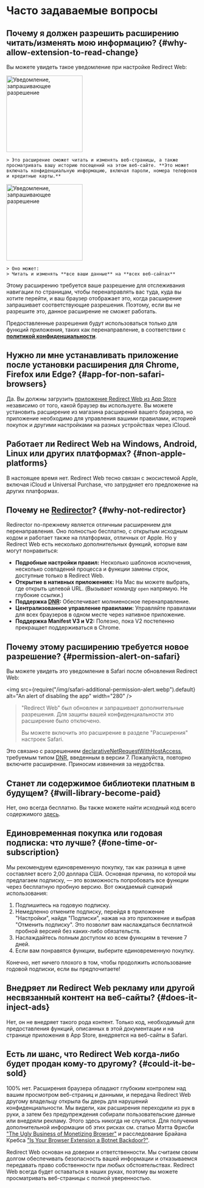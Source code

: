 
# Часто задаваемые вопросы

## Почему я должен разрешить расширению читать/изменять мою информацию? {#why-allow-extension-to-read-change}

Вы можете увидеть такое уведомление при настройке Redirect Web:

<IfBrowserStore stores='appStore'>
    <Image src={PermissionAlertSafari} alt="Уведомление, запрашивающее разрешение" width="200" margin="0 0 16px 0" hasShadow={true} />

    > Это расширение сможет читать и изменять веб-страницы, а также просматривать вашу историю посещений на этом веб-сайте. **Это может включать конфиденциальную информацию, включая пароли, номера телефонов и кредитные карты.**
</IfBrowserStore>

<IfBrowserStore stores='appStore' includes={false}>
    <Image src={PermissionAlertChrome} alt="Уведомление, запрашивающее разрешение" height="200" hasRoundedCorners={true} hasShadow={true} margin="0 0 16px 0" />

    > Оно может:  
    > Читать и изменять **все ваши данные** на **всех веб-сайтах**
</IfBrowserStore>

Этому расширению требуется ваше разрешение для отслеживания навигации по страницам, чтобы перенаправлять вас туда, куда вы хотите перейти, и ваш браузер отображает это, когда расширение запрашивает соответствующие разрешения. Поэтому, если вы не разрешите это, данное расширение не сможет работать.

Предоставленные разрешения будут использоваться только для функций приложения, таких как перенаправление, в соответствии с **[политикой конфиденциальности](./privacy-policy)**.

## Нужно ли мне устанавливать приложение после установки расширения для Chrome, Firefox или Edge? {#app-for-non-safari-browsers}

Да. Вы должны загрузить [приложение Redirect Web из App Store](https://apps.apple.com/app/id1571283503) независимо от того, какой браузер вы используете. Вы можете установить расширение из магазина расширений вашего браузера, но приложение необходимо для управления вашими правилами, историей покупок и другими настройками на разных устройствах через iCloud.

## Работает ли Redirect Web на Windows, Android, Linux или других платформах? {#non-apple-platforms}

В настоящее время нет. Redirect Web тесно связан с экосистемой Apple, включая iCloud и Universal Purchase, что затрудняет его предложение на других платформах.

## Почему не [Redirector](https://github.com/einaregilsson/Redirector)? {#why-not-redirector}

Redirector по-прежнему является отличным расширением для перенаправления. Оно полностью бесплатно, с открытым исходным кодом и работает также на платформах, отличных от Apple. Но у Redirect Web есть несколько дополнительных функций, которые вам могут понравиться:

*   **Подробные настройки правил:** Несколько шаблонов исключения, несколько совпадений процесса и функции замены строк, доступные только в Redirect Web.
*   **Открытие в нативных приложениях:** На Mac вы можете выбрать, где открыть целевой URL. (Вызывает команду `open` напрямую. Не глубокие ссылки.)
*   **Поддержка [DNR](https://blog.mozilla.org/addons/2023/05/17/declarativenetrequest-available-in-firefox/):** Обеспечивает молниеносное перенаправление.
*   **Централизованное управление правилами:** Управляйте правилами для всех браузеров в одном месте через нативное приложение.
*   **Поддержка Manifest V3 и V2:** Полезно, пока V2 постепенно прекращает поддерживаться в Chrome.

## Почему этому расширению требуется новое разрешение? {#permission-alert-on-safari}

Вы можете увидеть это уведомление в Safari после обновления Redirect Web:

<img src={require("/img/safari-additional-permission-alert.webp").default} alt="An alert of disabling the app" width="280" />

> "Redirect Web" был обновлен и запрашивает дополнительные разрешения. Для защиты вашей конфиденциальности это расширение было отключено.
>
> Вы можете включить это расширение в разделе "Расширения" настроек Safari.

Это связано с разрешением [declarativeNetRequestWithHostAccess](https://developer.apple.com/documentation/safariservices/safari_web_extensions/blocking_content_with_your_safari_web_extension), требуемым типом [DNR](./rule-settings#type), введенным в версии 7. Пожалуйста, повторно включите расширение. Приносим извинения за неудобства.

## Станет ли содержимое библиотеки платным в будущем? {#will-library-become-paid}

Нет, оно всегда бесплатно. Вы также можете найти исходный код всего содержимого [здесь](https://github.com/mshibanami/redirect-web/tree/main/library).

## Единовременная покупка или годовая подписка: что лучше? {#one-time-or-subscription}

Мы рекомендуем единовременную покупку, так как разница в цене составляет всего 2,00 доллара США.
Основная причина, по которой мы предлагаем подписку, — это возможность попробовать все функции через бесплатную пробную версию. Вот ожидаемый сценарий использования:

1.  Подпишитесь на годовую подписку.
2.  Немедленно отмените подписку, перейдя в приложение "Настройки", найдя "Подписки", нажав на это приложение и выбрав "Отменить подписку". Это позволит вам наслаждаться бесплатной пробной версией без каких-либо обязательств.
3.  Наслаждайтесь полным доступом ко всем функциям в течение 7 дней.
4.  Если вам понравятся функции, выберите единовременную покупку.

Конечно, нет ничего плохого в том, чтобы продолжить использование годовой подписки, если вы предпочитаете!

## Внедряет ли Redirect Web рекламу или другой несвязанный контент на веб-сайты? {#does-it-inject-ads}

Нет, он не внедряет такого рода контент. Только код, необходимый для предоставления функций, описанных в этой документации и на странице приложения в App Store, внедряется на веб-сайты в Safari.

## Есть ли шанс, что Redirect Web когда-либо будет продан кому-то другому? {#could-it-be-sold}

100% нет. Расширения браузера обладают глубоким контролем над вашим просмотром веб-страниц и данными, и передача Redirect Web другому владельцу открыла бы дверь для нарушений конфиденциальности. Мы видели, как расширения переходили из рук в руки, а затем без предупреждения собирали пользовательские данные или внедряли рекламу. Этого здесь никогда не случится. Для получения дополнительной информации об этих рисках см. статью Мэтта Фрисби ["The Ugly Business of Monetizing Browser"](https://mattfrisbie.substack.com/p/the-ugly-business-of-monetizing-browser) и расследование Брайана Кребса ["Is Your Browser Extension a Botnet Backdoor?"](https://krebsonsecurity.com/2021/03/is-your-browser-extension-a-botnet-backdoor/).

Redirect Web основан на доверии и ответственности. Мы считаем своим долгом обеспечивать безопасность вашей информации и отказываемся передавать право собственности при любых обстоятельствах. Redirect Web всегда будет оставаться в наших руках, поэтому вы можете просматривать веб-страницы с полной уверенностью.